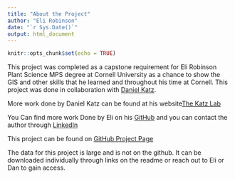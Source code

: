 ```yaml
---
title: "About the Project"
author: "Eli Robinson"
date: "`r Sys.Date()`"
output: html_document
---
```


```r
knitr::opts_chunk$set(echo = TRUE)
```

This project was completed as a capstone requirement for Eli Robinson Plant Science MPS degree at Cornell University as a chance to show the GIS and other skills that he  learned and  throughout his time at Cornell. This project was done in collaboration with [Daniel Katz](https://cals.cornell.edu/daniel-katz).

More work done by Daniel Katz can be found at his website[The Katz Lab](https://www.thekatzlab.com/)

You Can find more work Done by Eli on his [GitHub](https://github.com/Eli-Robinson) and you can contact the author through [LinkedIn](https://www.linkedin.com/in/eli-robinson/)

This project can be found on [GitHub Project Page](https://github.com/Eli-Robinson/UrbanFIAAnalysis) 

The data for this project is large and is not on the github. It can be downloaded individually through links on the readme or reach out to Eli or Dan to gain access.